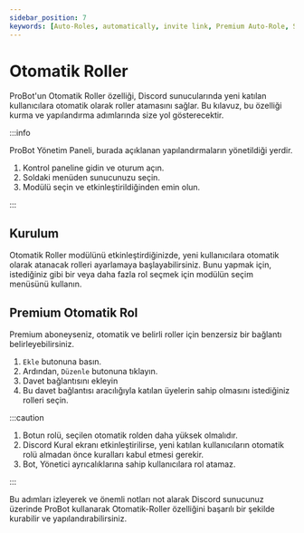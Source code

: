 ```yaml
---
sidebar_position: 7
keywords: [Auto-Roles, automatically, invite link, Premium Auto-Role, Specific Link] 
---
```


# Otomatik Roller

ProBot'un Otomatik Roller özelliği, Discord sunucularında yeni katılan kullanıcılara otomatik olarak roller atamasını sağlar. Bu kılavuz, bu özelliği kurma ve yapılandırma adımlarında size yol gösterecektir.

:::info

ProBot Yönetim Paneli, burada açıklanan yapılandırmaların yönetildiği yerdir.

1. Kontrol paneline gidin ve oturum açın.
2. Soldaki menüden sunucunuzu seçin.
3. Modülü seçin ve etkinleştirildiğinden emin olun.

:::

## Kurulum

Otomatik Roller modülünü etkinleştirdiğinizde, yeni kullanıcılara otomatik olarak atanacak rolleri ayarlamaya başlayabilirsiniz. Bunu yapmak için, istediğiniz gibi bir veya daha fazla rol seçmek için modülün seçim menüsünü kullanın.

## Premium Otomatik Rol

Premium aboneyseniz, otomatik ve belirli roller için benzersiz bir bağlantı belirleyebilirsiniz.

1. `Ekle` butonuna basın.
2. Ardından, `Düzenle` butonuna tıklayın.
3. Davet bağlantısını ekleyin
4. Bu davet bağlantısı aracılığıyla katılan üyelerin sahip olmasını istediğiniz rolleri seçin.

:::caution

1. Botun rolü, seçilen otomatik rolden daha yüksek olmalıdır.
2. Discord Kural ekranı etkinleştirilirse, yeni katılan kullanıcıların otomatik rolü almadan önce kuralları kabul etmesi gerekir.
3. Bot, Yönetici ayrıcalıklarına sahip kullanıcılara rol atamaz.

:::

Bu adımları izleyerek ve önemli notları not alarak Discord sunucunuz üzerinde ProBot kullanarak Otomatik-Roller özelliğini başarılı bir şekilde kurabilir ve yapılandırabilirsiniz.
